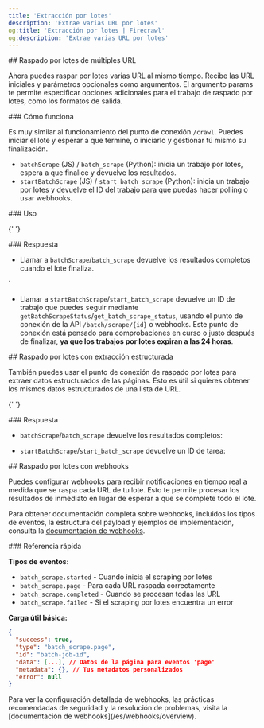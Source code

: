 ```yaml
---
title: 'Extracción por lotes'
description: 'Extrae varias URL por lotes'
og:title: 'Extracción por lotes | Firecrawl'
og:description: 'Extrae varias URL por lotes'
---
```



<div id='batch-scraping-multiple-urls'>
  ## Raspado por lotes de múltiples URL
</div>

Ahora puedes raspar por lotes varias URL al mismo tiempo. Recibe las URL iniciales y parámetros opcionales como argumentos. El argumento params te permite especificar opciones adicionales para el trabajo de raspado por lotes, como los formatos de salida.

<div id='how-it-works'>### Cómo funciona</div>

Es muy similar al funcionamiento del punto de conexión `/crawl`. Puedes iniciar el lote y esperar a que termine, o iniciarlo y gestionar tú mismo su finalización.

- `batchScrape` (JS) / `batch_scrape` (Python): inicia un trabajo por lotes, espera a que finalice y devuelve los resultados.
- `startBatchScrape` (JS) / `start_batch_scrape` (Python): inicia un trabajo por lotes y devuelve el ID del trabajo para que puedas hacer polling o usar webhooks.

<div id='usage'>### Uso</div>

<CodeGroup>
  <BatchScrapePython />

{' '}
<BatchScrapeNode />

  <BatchScrapeCURL />
</CodeGroup>

<div id='response'>### Respuesta</div>

- Llamar a `batchScrape`/`batch_scrape` devuelve los resultados completos cuando el lote finaliza.

<BatchScrapeOutput />

`

- Llamar a `startBatchScrape`/`start_batch_scrape` devuelve un ID de trabajo que puedes seguir mediante `getBatchScrapeStatus`/`get_batch_scrape_status`, usando el punto de conexión de la API `/batch/scrape/{id}` o webhooks. Este punto de conexión está pensado para comprobaciones en curso o justo después de finalizar, **ya que los trabajos por lotes expiran a las 24 horas**.

<BatchScrapeAsyncOutput />

<div id='batch-scrape-with-structured-extraction'>
  ## Raspado por lotes con extracción estructurada
</div>

También puedes usar el punto de conexión de raspado por lotes para extraer datos estructurados de las páginas. Esto es útil si quieres obtener los mismos datos estructurados de una lista de URL.

<CodeGroup>
  <BatchScrapeExtractPython />

{' '}
<BatchScrapeExtractNode />

  <BatchScrapeExtractCURL />
</CodeGroup>

<div id='response'>### Respuesta</div>

- `batchScrape`/`batch_scrape` devuelve los resultados completos:

<BatchScrapeExtractOutput />

- `startBatchScrape`/`start_batch_scrape` devuelve un ID de tarea:

<BatchScrapeExtractAsyncOutput />

<div id='batch-scrape-with-webhooks'>## Raspado por lotes con webhooks</div>

Puedes configurar webhooks para recibir notificaciones en tiempo real a medida que se raspa cada URL de tu lote. Esto te permite procesar los resultados de inmediato en lugar de esperar a que se complete todo el lote.

<BatchScrapeWebhookCURL />

Para obtener documentación completa sobre webhooks, incluidos los tipos de eventos, la estructura del payload y ejemplos de implementación, consulta la [documentación de webhooks](/es/webhooks/overview).

<div id='quick-reference'>### Referencia rápida</div>

**Tipos de eventos:**

- `batch_scrape.started` - Cuando inicia el scraping por lotes
- `batch_scrape.page` - Para cada URL raspada correctamente
- `batch_scrape.completed` - Cuando se procesan todas las URL
- `batch_scrape.failed` - Si el scraping por lotes encuentra un error

**Carga útil básica:**

```json
{
  "success": true,
  "type": "batch_scrape.page",
  "id": "batch-job-id",
  "data": [...], // Datos de la página para eventos 'page'
  "metadata": {}, // Tus metadatos personalizados
  "error": null
}
```

<Note>
  Para ver la configuración detallada de webhooks, las prácticas recomendadas de
  seguridad y la resolución de problemas, visita la [documentación de
  webhooks](/es/webhooks/overview).
</Note>
